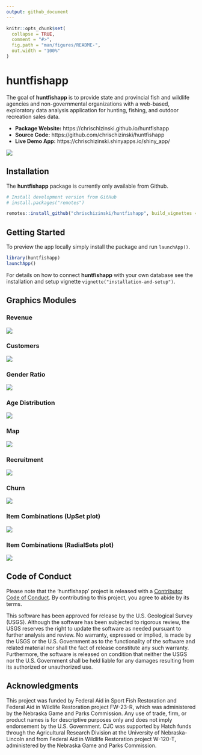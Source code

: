 ```yaml
---
output: github_document
---
```


<!-- README.md is generated from README.Rmd. Please edit that file -->

```r
knitr::opts_chunk$set(
  collapse = TRUE,
  comment = "#>",
  fig.path = "man/figures/README-",
  out.width = "100%"
)
```
# huntfishapp

<!-- badges: start -->
<!-- badges: end -->

The goal of **huntfishapp** is to provide state and provincial fish and wildlife agencies and non-governmental organizations with a web-based, exploratory data analysis application for hunting, fishing, and outdoor recreation sales data.

* **Package Website:** https://chrischizinski.github.io/huntfishapp
* **Source Code:** https://github.com/chrischizinski/huntfishapp
* **Live Demo App:** https://chrischizinski.shinyapps.io/shiny_app/

<img src="man/figures/app_screenshot.png" align="center" />

## Installation

The **huntfishapp** package is currently only available from Github.

```r
# Install development version from GitHub
# install.packages("remotes")

remotes::install_github("chrischizinski/huntfishapp", build_vignettes = TRUE)
```

## Getting Started

To preview the app locally simply install the package and run `launchApp()`.

```r
library(huntfishapp)
launchApp()
```

For details on how to connect **huntfishapp** with your own database see the installation and setup vignette `vignette("installation-and-setup")`.

## Graphics Modules

### Revenue
<img src="man/figures/revenue.png" align="center" />

### Customers
<img src="man/figures/customers.png" align="center" />

### Gender Ratio
<img src="man/figures/gender.png" align="center" />

### Age Distribution
<img src="man/figures/age.png" align="center" />

### Map
<img src="man/figures/map.png" align="center" />

### Recruitment
<img src="man/figures/recruitment.png" align="center" />

### Churn
<img src="man/figures/churn.png" align="center" />

### Item Combinations (UpSet plot)
<img src="man/figures/upset.png" align="center" />

### Item Combinations (RadialSets plot)
<img src="man/figures/radialsets.png" align="center" />

## Code of Conduct

Please note that the 'huntfishapp' project is released with a
[Contributor Code of Conduct](.github/CODE_OF_CONDUCT.md).
By contributing to this project, you agree to abide by its terms.

This software has been approved for release by the U.S. Geological Survey (USGS). Although the software has been subjected to rigorous review, the USGS reserves the right to update the software as needed pursuant to further analysis and review. No warranty, expressed or implied, is made by the USGS or the U.S. Government as to the functionality of the software and related material nor shall the fact of release constitute any such warranty. Furthermore, the software is released on condition that neither the USGS nor the U.S. Government shall be held liable for any damages resulting from its authorized or unauthorized use.

## Acknowledgments

This project was funded by Federal Aid in Sport Fish Restoration and Federal Aid in Wildlife Restoration project FW-23-R, which was administered by the Nebraska Game and Parks Commission. Any use of trade, firm, or product names is for descriptive purposes only and does not imply endorsement by the U.S. Government. CJC was supported by Hatch funds through the Agricultural Research Division at the University of Nebraska-Lincoln and from Federal Aid in Wildlife Restoration project W-120-T, administered by the Nebraska Game and Parks Commission. 
